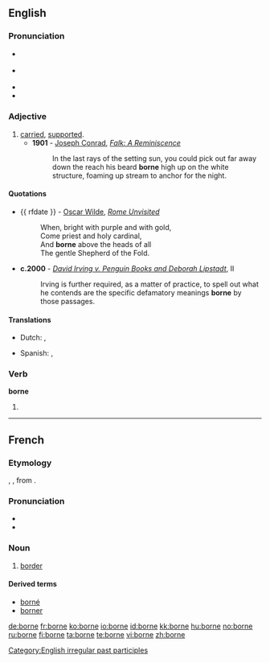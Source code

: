 {{also|Borne}}

==English==

===Pronunciation===
* {{a|RP}} {{IPA|/bɔːn/}}
* {{a|US}} {{IPA|/boʊɹn/|/bɔːɹn/}}
* {{audio|En-us-borne.ogg|Audio (US)}}
* {{rhymes|ɔː(r)n}}

===Adjective===
{{en-adj|-}}

# [[carried]], [[supported]].
#*'''1901''' - [[w:Joseph Conrad|Joseph Conrad]], ''[[s:Falk|Falk: A Reminiscence]]''
#*:In the last rays of the setting sun, you could pick out far away down the reach his beard '''borne''' high up on the white structure, foaming up stream to anchor for the night.

====Quotations====
* {{ rfdate }} - [[w:Oscar Wilde|Oscar Wilde]], ''[[s:Rome Unvisited|Rome Unvisited]]''
*:When, bright with purple and with gold, <br/>Come priest and holy cardinal, <br/>And '''borne''' above the heads of all <br/>The gentle Shepherd of the Fold.
*'''c.2000''' - ''[[s:David Irving v. Penguin Books and Deborah Lipstadt|David Irving v. Penguin Books and Deborah Lipstadt]]'', II
*:Irving is further required, as a matter of practice, to spell out what he contends are the specific defamatory meanings '''borne''' by those passages.

====Translations====
{{trans-top|carried, supported}}
*Dutch: {{t+|nl|gedragen|xs=Dutch}}, {{t-|nl|ondersteund|xs=Dutch}}
{{trans-mid}}
*Spanish: {{t-|es|soportado|xs=Spanish}}, {{t-|es|aguantado|xs=Spanish}}
{{trans-bottom}}

===Verb===
'''borne'''

# {{past participle of|[[bear]]}}

[[Category:English irregular past participles]]

----

==French==
===Etymology===
{{LL.|fr}} {{term|bodina}}, {{term|botina}}, from {{etyl|xtg|fr}}.

===Pronunciation===
*{{IPA|/bɔʁn/|lang=fr}}
*{{audio|Fr-borne.ogg|audio}}

===Noun===
{{fr-noun|f}}

# [[border]]

====Derived terms====
*[[borné]]
*[[borner]]

[[de:borne]]
[[fr:borne]]
[[ko:borne]]
[[io:borne]]
[[id:borne]]
[[kk:borne]]
[[hu:borne]]
[[no:borne]]
[[ru:borne]]
[[fi:borne]]
[[ta:borne]]
[[te:borne]]
[[vi:borne]]
[[zh:borne]]